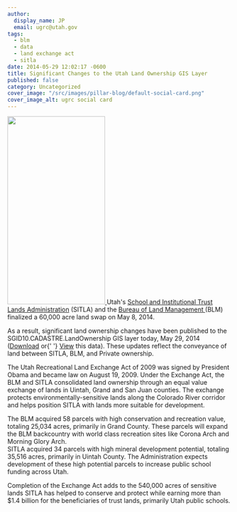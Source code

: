 ```yaml
---
author:
  display_name: JP
  email: ugrc@utah.gov
tags:
  - blm
  - data
  - land exchange act
  - sitla
date: 2014-05-29 12:02:17 -0600
title: Significant Changes to the Utah Land Ownership GIS Layer
published: false
category: Uncategorized
cover_image: "/src/images/pillar-blog/default-social-card.png"
cover_image_alt: ugrc social card
---
```



<p>
  <a href="/images/404.png">
    <img
      src="/images/404.png"
      alt=""
      title="SITLAOwnershipExchange"
      width="220"
      height="423"
      class="inline-text-left"
    />
  </a>
  Utah's <a href="https://trustlands.utah.gov/">School and Institutional Trust Lands Administration</a> (SITLA) and the <a href="https://www.blm.gov/wo/st/en.html">
    Bureau of Land Management
  </a> (BLM) finalized a 60,000 acre land swap on May 8, 2014.
</p>
<p>
  As a result, significant land ownership changes have been published to the SGID10.CADASTRE.LandOwnership GIS layer
  today, May 29, 2014 (<a href="/products/sgid/cadastre/land-ownership">Download</a> or{' '}
  <a href="https://sitla.maps.arcgis.com/home/webmap/viewer.html?webmap=a65db3fecae144f9a8d5337b9cc5f0df">View</a> this
  data). These updates reflect the conveyance of land between SITLA, BLM, and Private ownership.
</p>
<p>
  The Utah Recreational Land Exchange Act of 2009 was signed by President Obama and became law on August 19, 2009. Under
  the Exchange Act, the BLM and SITLA consolidated land ownership through an equal value exchange of lands in Uintah,
  Grand and San Juan counties. The exchange protects environmentally-sensitive lands along the Colorado River corridor
  and helps position SITLA with lands more suitable for development.
</p>
<p>
  The BLM acquired 58 parcels with high conservation and recreation value, totaling 25,034 acres, primarily in Grand
  County. These parcels will expand the BLM backcountry with world class recreation sites like Corona Arch and Morning
  Glory Arch.
  <br />
  SITLA acquired 34 parcels with high mineral development potential, totaling 35,516 acres, primarily in Uintah County.
  The Administration expects development of these high potential parcels to increase public school funding across Utah.
</p>
<p>
  Completion of the Exchange Act adds to the 540,000 acres of sensitive lands SITLA has helped to conserve and protect
  while earning more than $1.4 billion for the beneficiaries of trust lands, primarily Utah public schools.
</p>

<Contacts subject={frontmatter.title} contactKey="sitla" />
